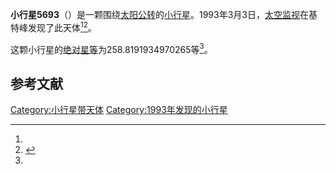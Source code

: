 {{Infobox planet
| bgcolour = #FFFFC0
| name = 5693
| symbol = 
| image = 
| caption = 
| discovery = yes
| discovery_ref = 
| discoverer = [[太空监视|太空监视]]
| discovery_site = [[基特峰|基特峰]] 
| discovered = 1993年3月3日
| designations = yes
| mp_name = 
| named_after = 
| alt_names = 1993 EA/ 1984 AJ
| mp_category = [[阿波罗型小行星|阿波罗型小行星]]
| orbit_ref = <ref name="a">[http://ssd.jpl.nasa.gov/sbdb.cgi?sstr=5693 5693] {{Wayback|url=http://ssd.jpl.nasa.gov/sbdb.cgi?sstr=5693 |date=20110610005523 }}，小行星數據庫瀏覽器（JPL Small-Body Database Browser）－[[美国国家航空航天局|美国国家航空航天局]]喷气推进实验室</ref>
| epoch = 2456400.5 (2013年4月18日更新)
| aphelion = {{convert|2.014815998855033|AU|km|3|abbr=on|lk=out}}
| perihelion = {{convert|.5273155044915718|AU|km|3|abbr=on}}
| semimajor = {{convert|1.271065751673302|AU|km|3|abbr=on}}
| eccentricity = 0.585139082
| period = 523.4201678 [[日|日]]<br />1.43[[儒略年|儒略年]]
| avg_speed = 
| inclination = 5.055588041195219
| asc_node = 97.10196179652904
| mean_anomaly = 
| arg_peri = 258.8191934970265
| satellites = 
| physical_characteristics = yes
| dimensions = 
| mass = 
| density = 
| surface_grav = 
| escape_velocity = 
| sidereal_day = 
| axial_tilt = 
| pole_ecliptic_lat = 
| pole_ecliptic_lon = 
| albedo = 
| temperatures= 
| temp_name1 = 
| mean_temp_1 = 
| max_temp_1 = 
| temp_name2 = 
| max_temp_2 = 
| spectral_type = 
| abs_magnitude = 258.8191934970265
}}

'''小行星5693'''（{{lang-en|5693}}）是一颗围绕[[太阳|太阳]][[公转|公转]]的[[小行星|小行星]]。1993年3月3日，[[太空监视|太空监视]]在基特峰发现了此天体<ref name="a" /><ref>{{cite news|title=小行星列表|url=http://cfa-www.harvard.edu/iau/lists/NumberedMPs.txt|accessdate=2013-07-08|newspaper=哈佛大学|archive-date=2008-05-17|archive-url=https://web.archive.org/web/20080517010638/http://cfa-www.harvard.edu/iau/lists/NumberedMPs.txt|dead-url=no}}</ref>。

这颗小行星的[[绝对星等|绝对星等]]为258.8191934970265等<ref name="a" />。

==参考文献==
{{reflist}}
{{Minor Planet Number|[[小行星5692|小行星5692]]|[[小行星5694|小行星5694]]}}

{{小天体}}

[[Category:小行星带天体|Category:小行星带天体]]
[[Category:1993年发现的小行星|Category:1993年发现的小行星]]

{{asteroid-stub}}